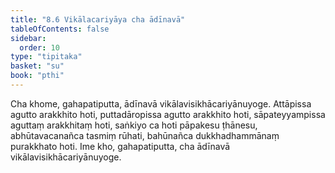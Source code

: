 ```yaml
---
title: "8.6 Vikālacariyāya cha ādīnavā"
tableOfContents: false
sidebar:
  order: 10
type: "tipitaka"
basket: "su"
book: "pthi"
---
```



<DynamicBreadcrumb />

<Division number="249" book="pthi">

<Paragraph number="587" book="pthi">
Cha khome, gahapatiputta, ādīnavā vikālavisikhācariyānuyoge. Attāpissa agutto arakkhito hoti, puttadāropissa agutto arakkhito hoti, sāpateyyampissa aguttaṃ arakkhitaṃ hoti, saṅkiyo ca hoti pāpakesu ṭhānesu, abhūtavacanañca tasmiṃ rūhati, bahūnañca dukkhadhammānaṃ purakkhato hoti. Ime kho, gahapatiputta, cha ādīnavā vikālavisikhācariyānuyoge.
</Paragraph>
</Division>